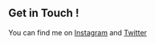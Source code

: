 ## Get in Touch !


You can find me on [Instagram](https://www.instagram.com/rajasekhar2307) and [Twitter](https://www.twitter.com/rajasekhar2307)
